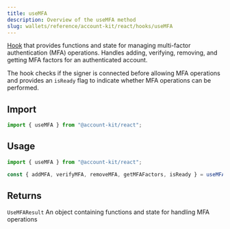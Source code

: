```yaml
---
title: useMFA
description: Overview of the useMFA method
slug: wallets/reference/account-kit/react/hooks/useMFA
---
```


[Hook](https://github.com/alchemyplatform/aa-sdk/blob/main/account-kit/react/src/hooks/useMFA.ts) that provides functions and state for managing multi-factor authentication (MFA) operations.
Handles adding, verifying, removing, and getting MFA factors for an authenticated account.

The hook checks if the signer is connected before allowing MFA operations and provides an `isReady` flag
to indicate whether MFA operations can be performed.

## Import

```ts
import { useMFA } from "@account-kit/react";
```

## Usage

```ts twoslash
import { useMFA } from "@account-kit/react";

const { addMFA, verifyMFA, removeMFA, getMFAFactors, isReady } = useMFA();
```

## Returns

`UseMFAResult`
An object containing functions and state for handling MFA operations
